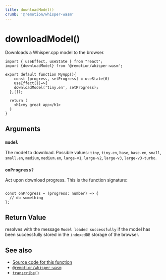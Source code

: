 ```yaml
---
title: downloadModel()
crumb: '@remotion/whisper-wasm'
---
```


# downloadModel()

Downloads a Whisper.cpp model to the browser.  

```tsx title="app.tsx"
import { useEffect, useState } from "react";
import {downloadModel} from '@remotion/whisper-wasm';

export default function MyApp(){
    const [progress, setProgress] = useState(0)
    useEffect(()=>{
    downloadModel('tiny.en', setProgress);
  },[]);

  return (
    <h1>my great app</h1>
  )
}
```

## Arguments


### `model`

The model to download. Possible values: `tiny`, `tiny.en`, `base`, `base.en`, `small`, `small.en`, `medium`, `medium.en`, `large-v1`, `large-v2`, `large-v3`, `large-v3-turbo`.

### `onProgress?`

Act upon download progress. This is the function signature:

```tsx twoslash

const onProgress = (progress: number) => {
  // do something
};
```


## Return Value

resolves with the message  `Model loaded successfully` if the model has been successfully stored in the `indexedDB` storage of the browser.

## See also

- [Source code for this function](https://github.com/remotion-dev/remotion/blob/main/packages/whisper-wasm/src/helpers.ts)
- [`@remotion/whisper-wasm`](/docs/whisper-wasm)
- [`transcribe()`](/docs/whisper-wasm/transcribe)
